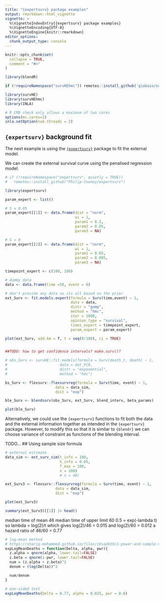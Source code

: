 ```yaml
---
title: "{expertsurv} package examples"
output: rmarkdown::html_vignette
vignette: >
  %\VignetteIndexEntry{{expertsurv} package examples}
  %\VignetteEncoding{UTF-8}
  %\VignetteEngine{knitr::rmarkdown}
editor_options: 
  chunk_output_type: console
---
```


```r
knitr::opts_chunk$set(
  collapse = TRUE,
  comment = "#>"
)
```

```r
library(blendR)
```


```r
if (!requireNamespace("survHEhmc")) remotes::install_github('giabaio/survHEhmc')
```

```r
library(survHE)
library(survHEhmc)
library(INLA)
```

```r
# R CMD check only allows a maximum of two cores
options(mc.cores=2)
inla.setOption(num.threads = 2)
```

## `{expertsurv}` background fit

The next example is using the [`{expertsurv}`](https://github.com/Philip-Cooney/expertsurv) package to fit the external model.

We can create the external survival curve using the penalised regression model.

```r
# if (!requireNamespace("expertsurv", quietly = TRUE)) 
#   remotes::install_github("Philip-Cooney/expertsurv")

library(expertsurv)

param_expert <- list()

# S = 0.05
param_expert[[1]] <- data.frame(dist = "norm",
                                wi = 1,
                                param1 = 0.2,
                                param2 = 0.05,
                                param3 = NA)

# S = 0
param_expert[[2]] <- data.frame(dist = "norm",
                                wi = 1,
                                param1 = 0.05,
                                param2 = 0.005,
                                param3 = NA)

timepoint_expert <- c(100, 180)

# dummy data
data <- data.frame(time =50, event = 0)

# don't provide any data so its all based on the prior
ext_Surv <- fit.models.expert(formula = Surv(time,event) ~ 1,
                              data = data,
                              distr = "gomp",
                              method = "hmc",
                              iter = 1000,
                              opinion_type = "survival",
                              times_expert = timepoint_expert, 
                              param_expert = param_expert)

plot(ext_Surv, add.km = T, t = seq(0:180), ci = TRUE)


##TODO: how to get confidence intervals? make.surv()?

# obs_Surv <- survHE::fit.models(formula = Surv(death_t, death) ~ 1,
#                        data = dat_FCR,
#                        distr = "exponential",
#                        method = "hmc")

bs_Surv <- flexsurv::flexsurvreg(formula = Surv(time, event) ~ 1,
                       data = data_sim,
                       dist = "exp")

ble_Surv <- blendsurv(obs_Surv, ext_Surv, blend_interv, beta_params)

plot(ble_Surv)
```

Alternatively, we could use the `{expertsurv}` functions to fit both the data and the external information together as intended in the `{expertsurv}` package.
However, to modify this so that it is similar to `{blendr}` we can choose variance of constraint as functions of the blending interval.


TODO...
## Using sample size formula

```r
# external estimate
data_sim <- ext_surv_sim(t_info = 100,
                         S_info = 0.05,
                         T_max = 180,
                         n = 100)
                         # n = 40)
```

```r
ext_Surv3 <- flexsurv::flexsurvreg(formula = Surv(time, event) ~ 1,
                       data = data_sim,
                       dist = "exp")
```

```r
plot(ext_Surv3)
```

```r
summary(ext_Surv3)[[1]] |> head()
```

median time of mean 46
median time of upper limit 60
0.5 = exp(-lambda t) so lambda = log(2)/t
which gives log(2)/46 = 0.015 and log(2)/60 = 0.012
a hazard ratio of 46/60 = 0.77

```r
# log-mean method
# https://shariq-mohammed.github.io/files/cbsa2019/2-power-and-sample-size.html
expLogMeanDeaths = function(Delta, alpha, pwr){
  z.alpha = qnorm(alpha, lower.tail=FALSE)
  z.beta = qnorm(1-pwr, lower.tail=FALSE)
  num = (z.alpha + z.beta)^2
  denom = (log(Delta))^2

  num/denom
}
```

```r
# one-sided test
expLogMeanDeaths(Delta = 0.77, alpha = 0.025, pwr = 0.8)
```


